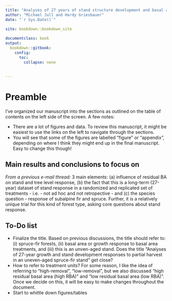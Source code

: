 ```yaml
---
title: "Analyses of 27 years of stand structure development and basal area growth response to a range of initial basal area density levels, 1992-2019 "
author: "Michael Jull and Hardy Griesbauer"
date: "`r Sys.Date()`"

site: bookdown::bookdown_site
 
documentclass: book
output:
  bookdown::gitbook: 
    config:
      toc:
        collapse: none
        
        
---
```


# Preamble

I've organized our manuscript into the sections as outlined on the table of contents on the left side of the screen. A few notes:

- There are a lot of figures and data.  To review this manuscript, it might be easiest to use the links on the left to navigate through the sections. 
- You will see that some of the figures are labelled "figure" or "appendix", depending on where I think they might end up in the final manuscript.  Easy to change this though!

## Main results and conclusions to focus on
*From a previous e-mail thread:*
3 main elements: (a) influence of residual BA on stand and tree level response, (b) the fact that this is a long-term (27-year) dataset of stand response in a randomized and replicated set of treatments - i.e. - not ad hoc and not retropective - and (c) the species question - response of subalpine fir and spruce. Further, it is a relatively unique trial for this kind of forest type, asking core questions about stand response.


## To-Do list

- Finalize the title.  Based on previous discussions, the title should refer to: (i) spruce-fir forests, (ii) basal area or growth response to basal area treatments, and (iii) this is an unven-aged stand.  Does the title "Analyses of 27-year growth and stand development responses to partial harvest in an uneven-aged spruce-fir stand" get close?
- How to refer to treatment units?  For some reason, I like the idea of referring to "high-removal", "low-removal", but we also discussed "high residual basal area (high RBA)" and "low residual basal area (low RBA)".  Once we decide on this, it will be easy to make changes throughout the document.
- Start to whittle down figures/tables


